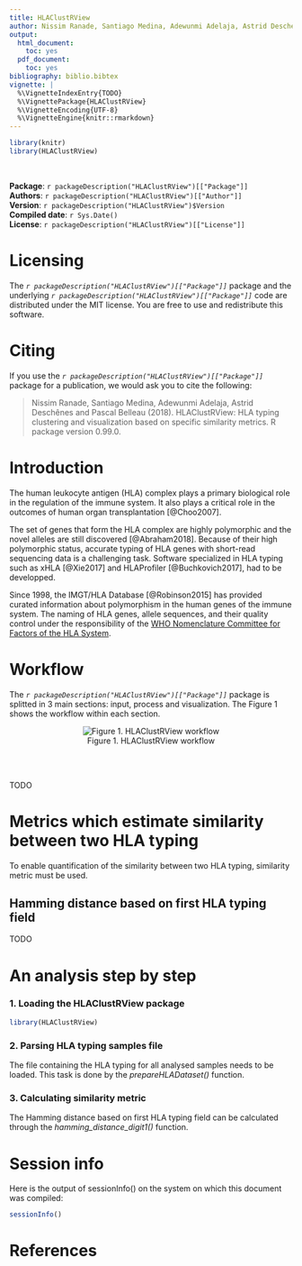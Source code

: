 ```yaml
---
title: HLAClustRView
author: Nissim Ranade, Santiago Medina, Adewunmi Adelaja, Astrid Deschenes and Pascal Belleau
output:
  html_document:
    toc: yes
  pdf_document:
    toc: yes
bibliography: biblio.bibtex
vignette: |
  %\VignetteIndexEntry{TODO}     
  %\VignettePackage{HLAClustRView}
  %\VignetteEncoding{UTF-8}
  %\VignetteEngine{knitr::rmarkdown} 
---
```


```r
library(knitr)
library(HLAClustRView)
```

<br />

**Package**: `r packageDescription("HLAClustRView")[["Package"]]` <br />
**Authors**: `r packageDescription("HLAClustRView")[["Author"]]` <br />
**Version**: `r packageDescription("HLAClustRView")$Version` <br />
**Compiled date**: `r Sys.Date()` <br />
**License**: `r packageDescription("HLAClustRView")[["License"]]` <br />


# Licensing  #

The *`r packageDescription("HLAClustRView")[["Package"]]`* package and the 
underlying *`r packageDescription("HLAClustRView")[["Package"]]`* code 
are distributed under the MIT license. You are free to use and 
redistribute this software.

# Citing #

If you use the *`r packageDescription("HLAClustRView")[["Package"]]`* package 
for a publication, we would ask you to cite the following:

> Nissim Ranade, Santiago Medina, Adewunmi Adelaja, Astrid Deschênes and Pascal Belleau (2018). HLAClustRView: HLA typing clustering and
  visualization based on specific similarity metrics. R package version 0.99.0.

# Introduction #

The human leukocyte antigen (HLA) complex plays a primary biological role in 
the regulation of the immune system. It also plays a critical role in the
outcomes of human organ transplantation [@Choo2007]. 

The set of genes that form the HLA complex are highly polymorphic and the 
novel alleles are still discovered [@Abraham2018]. Because of their high 
polymorphic status, accurate typing of HLA genes with short-read sequencing 
data is a challenging task. Software specialized in HLA typing such
as xHLA [@Xie2017] and HLAProfiler [@Buchkovich2017], had to be developped. 

Since 1998, the IMGT/HLA Database [@Robinson2015] has provided curated 
information about polymorphism in the human genes of the immune system.
The naming of HLA genes, allele sequences, and their quality control under the 
responsibility of the [WHO Nomenclature Committee for Factors of the HLA System](http://hla.alleles.org/nomenclature/committee.html).

# Workflow #

The *`r packageDescription("HLAClustRView")[["Package"]]`* package is splitted
in 3 main sections: input, process and visualization. The Figure 1 shows the
workflow within each section. 

<center>

![Figure 1. HLAClustRView workflow](HLAdesign.jpg "HLAClustRView design")

</center>


<br>
<br>

TODO

# Metrics which estimate similarity between two HLA typing 

To enable quantification of the similarity between two HLA typing, similarity
metric must be used.

## Hamming distance based on first HLA typing field 

TODO

# An analysis step by step #

### 1. Loading the HLAClustRView package

```r
library(HLAClustRView)
```

### 2. Parsing HLA typing samples file

The file containing the HLA typing for all analysed samples needs to be loaded.
This task is done by the *prepareHLADataset()* function.

### 3. Calculating similarity metric

The Hamming distance based on first HLA typing field can be calculated through
the *hamming_distance_digit1()* function.


# Session info

Here is the output of sessionInfo() on the system on which this document 
was compiled:

```r
sessionInfo()
```


# References

